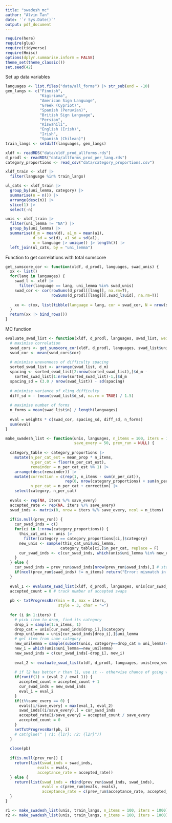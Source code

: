 ```yaml
---
title: "swadesh_mc"
author: "Alvin Tan"
date: '`r Sys.Date()`'
output: pdf_document
---
```


```r
require(here)
require(glue)
require(tidyverse)
require(Hmisc)
options(dplyr.summarise.inform = FALSE)
theme_set(theme_classic())
set.seed(42)
```

Set up data variables
```r
languages <- list.files("data/all_forms") |> str_sub(end = -10)
gen_langs <- c("Finnish",
               "Kigiriama",
               "American Sign Language",
               "Greek (Cypriot)",
               "Spanish (Peruvian)",
               "British Sign Language",
               "Persian",
               "Kiswahili",
               "English (Irish)",
               "Irish",
               "Spanish (Chilean)")
train_langs <- setdiff(languages, gen_langs)

xldf <- readRDS("data/xldf_prod_allforms.rds")
d_prodl <- readRDS("data/allforms_prod_per_lang.rds")
category_proportions <- read_csv("data/category_proportions.csv")
```

```r
xldf_train <- xldf |> 
  filter(language %in% train_langs)

ul_cats <- xldf_train |> 
  group_by(uni_lemma, category) |> 
  summarise(n = n()) |> 
  arrange(desc(n)) |> 
  slice(1) |> 
  select(-n)

unis <- xldf_train |> 
  filter(uni_lemma != "NA") |> 
  group_by(uni_lemma) |>
  summarise(d_m = mean(d), a1_m = mean(a1), 
            d_sd = sd(d), a1_sd = sd(a1), 
            n = language |> unique() |> length()) |> 
  left_join(ul_cats, by = "uni_lemma")
```

Function to get correlations with total sumscore
```r
get_sumscore_cor <- function(xldf, d_prodl, languages, swad_unis) {
  xx <- list()
  for(lang in languages) {
    swad_l <- xldf |> 
      filter(language == lang, uni_lemma %in% swad_unis)
    swad_cor <- cor(rowSums(d_prodl[[lang]], na.rm=T), 
                    rowSums(d_prodl[[lang]][,swad_l$uid], na.rm=T))
    
    xx <- c(xx, list(tibble(language = lang, cor = swad_cor, N = nrow(swad_l))))
  }
  return(xx |> bind_rows())
}
```

MC function
```r
evaluate_swad_list <- function(xldf, d_prodl, languages, swad_list, weights = c(1.0, 1.0, 1.0, 1.0)) {
  # maximise correlation
  swad_cors <- get_sumscore_cor(xldf, d_prodl, languages, swad_list$uni_lemma)
  swad_cor <- mean(swad_cors$cor)
  
  # minimise unevenness of difficulty spacing
  sorted_swad_list <- arrange(swad_list, d_m)
  spacing <- sorted_swad_list[2:nrow(sorted_swad_list),]$d_m - 
    sorted_swad_list[1:nrow(sorted_swad_list)-1,]$d_m
  spacing_sd = (3.0 / nrow(swad_list)) - sd(spacing)
  
  # minimise variance of xling difficulty
  diff_sd = - (mean(swad_list$d_sd, na.rm = TRUE) / 1.5)
  
  # maximise number of forms
  n_forms = mean(swad_list$n) / length(languages)
  
  eval = weights * c(swad_cor, spacing_sd, diff_sd, n_forms)
  sum(eval)
}

make_swadesh_list <- function(unis, languages, n_items = 100, iters = 1000, 
                              save_every = 50, prev_run = NULL) {
  
  category_table <- category_proportions |> 
    mutate(n_per_cat_est = mean_prop * n_items,
           n_per_cat = floor(n_per_cat_est),
           remainder = n_per_cat_est %% 1) |> 
    arrange(desc(remainder)) |> 
    mutate(correction = c(rep(1, n_items - sum(n_per_cat)), 
                          rep(0, nrow(category_proportions) + sum(n_per_cat) - n_items)),
           n_per_cat = n_per_cat + correction) |> 
    select(category, n_per_cat)
  
  evals <- rep(NA, iters %/% save_every)
  accepted_rate <- rep(NA, iters %/% save_every)
  swad_inds <- matrix(0, nrow = iters %/% save_every, ncol = n_items)
  
  if(is.null(prev_run)) {
    cur_swad_inds = c()
    for(ci in 1:nrow(category_proportions)) {
      this_cat_uni <- unis |> 
        filter(category == category_proportions[ci,]$category)
      new_unis <- sample(this_cat_uni$uni_lemma, 
                        category_table[ci,]$n_per_cat, replace = F)
      cur_swad_inds <- c(cur_swad_inds, which(unis$uni_lemma %in% new_unis))
    }
  } else {
    cur_swad_inds = prev_run$swad_inds[nrow(prev_run$swad_inds),] # start with last saved inds
    if(ncol(prev_run$swad_inds) != n_items) return("Error: mismatch in n_items of passed previous result")
  }
  
  eval_1 <- evaluate_swad_list(xldf, d_prodl, languages, unis[cur_swad_inds,])
  accepted_count = 0 # track number of accepted swaps
  
  pb <- txtProgressBar(min = 0, max = iters,
                       style = 3, char = "=")
  
  for (i in 1:iters) {
    # pick item to drop, find its category
    drop_i = sample(1:n_items, 1) 
    drop_cat = unis[cur_swad_inds[drop_i],]$category
    drop_unilemma = unis[cur_swad_inds[drop_i],]$uni_lemma
    # get item from same category
    new_unilemma = sample(subset(unis, category==drop_cat & uni_lemma!=drop_unilemma)$uni_lemma, 1)
    new_i = which(unis$uni_lemma==new_unilemma) 
    new_swad_inds = c(cur_swad_inds[-drop_i], new_i)
    
    eval_2 <- evaluate_swad_list(xldf, d_prodl, languages, unis[new_swad_inds,])
    
    # if l2 has better r than l1, use it -- otherwise chance of going with l1
    if(runif(1) < (eval_2 / eval_1)) {
      accepted_count = accepted_count + 1
      cur_swad_inds = new_swad_inds
      eval_1 = eval_2
    }
    if(i%%save_every == 0) {
      evals[i/save_every] = max(eval_1, eval_2)
      swad_inds[(i/save_every),] = cur_swad_inds
      accepted_rate[i/save_every] = accepted_count / save_every
      accepted_count = 0
    }
    setTxtProgressBar(pb, i)
    # cat(glue(" | r1: {l1r}; r2: {l2r}"))
  }
  
  close(pb)
  
  if(is.null(prev_run)) {
    return(list(swad_inds = swad_inds, 
              evals = evals,
              acceptance_rate = accepted_rate))
  } else {
    return(list(swad_inds = rbind(prev_run$swad_inds, swad_inds),
                evals = c(prev_run$evals, evals),
                acceptance_rate = c(prev_run$acceptance_rate, accepted_rate)))
  }
}
```


```r
r1 <- make_swadesh_list(unis, train_langs, n_items = 100, iters = 1000)
r2 <- make_swadesh_list(unis, train_langs, n_items = 100, iters = 1000)
```



